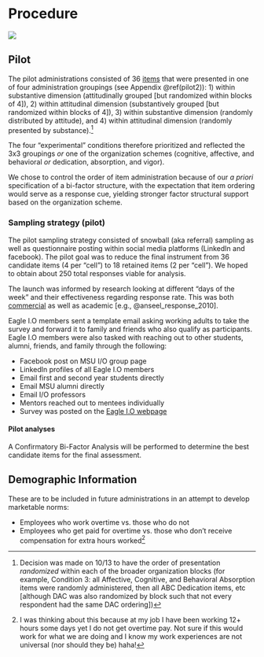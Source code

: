 # Procedure

![](procedure.jpg)

## Pilot {#conds}

The pilot administrations consisted of 36 [items](https://docs.google.com/document/d/18KYE7jq8XLhN-mfGQRMnkf5AM-_U2CJck50eISbAiwM/edit?usp=sharing) that were presented in one of four administration groupings (see Appendix \@ref(pilot2)): 1) within substantive dimension (attitudinally grouped [but randomized within blocks of 4]), 2) within attitudinal dimension (substantively grouped [but randomized within blocks of 4]), 3) within substantive dimension (randomly distributed by attitude), and 4) within attitudinal dimension (randomly presented by substance).[^footie]

The four "experimental" conditions therefore prioritized and reflected the 3x3 groupings *or* one of the organization schemes (cognitive, affective, and behavioral *or* dedication, absorption, and vigor).
 
[^footie]: Decision was made on 10/13 to have the order of presentation *randomized* within each of the broader organization blocks (for example, Condition 3: all Affective, Cognitive, and Behavioral Absorption items were randomly administered, then all ABC Dedication items, etc [although DAC was also randomized by block such that not every respondent had the same DAC ordering])

We chose to control the order of item administration because of our *a priori* specification of a bi-factor structure, with the expectation that item ordering would serve as a response cue, yielding stronger factor structural support based on the organization scheme. 

### Sampling strategy (pilot)

The pilot sampling strategy consisted of snowball (aka referral) sampling as well as questionnaire posting within social media platforms (LinkedIn and facebook). The pilot goal was to reduce the final instrument from 36 candidate items (4 per "cell") to 18 retained items (2 per "cell"). We hoped to obtain about 250 total responses viable for analysis. 

The launch was informed by research looking at different "days of the week" and their effectiveness regarding response rate. This was both [commercial](https://blog.hubspot.com/service/best-time-send-survey) as well as academic [e.g., @anseel_response_2010].

Eagle I.O members sent a template email asking working adults to take the survey and forward it to family and friends who also qualify as participants. Eagle I.O members were also tasked with reaching out to other students, alumni, friends, and family through the following:

+ Facebook post on MSU I/O group page 
+ LinkedIn profiles of all Eagle I.O members 
+ Email first and second year students directly
+ Email MSU alumni directly
+ Email I/O professors
+ Mentors reached out to mentees individually 
+ Survey was posted on the [Eagle I.O webpage](https://eagle-io.weebly.com/engagement-survey.html)


#### Pilot analyses

A Confirmatory Bi-Factor Analysis will be performed to determine the best candidate items for the final assessment. 


## Demographic Information

These are to be included in future administrations in an attempt to develop marketable norms:

+ Employees who work overtime vs. those who do not
+ Employees who get paid for overtime vs. those who don't receive compensation for extra hours worked[^nother]

[^nother]:I was thinking about this because at my job I have been working 12+ hours some days yet I do not get overtime pay. Not sure if this would work for what we are doing and I know my work experiences are not universal (nor should they be) haha!


